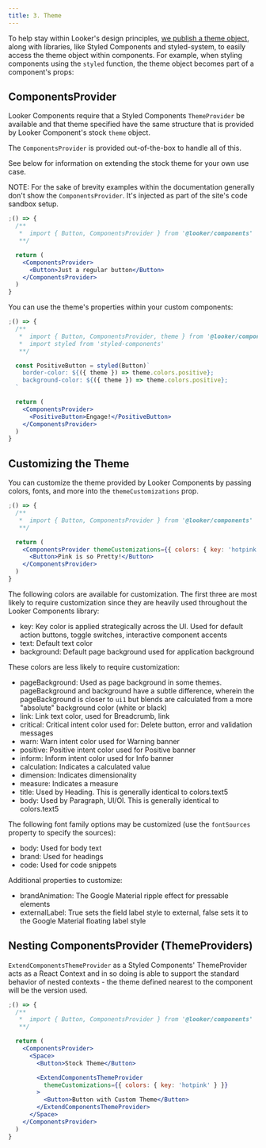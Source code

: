```yaml
---
title: 3. Theme
---
```


To help stay within Looker's design principles, [we publish a theme object](https://github.com/looker-open-source/components/blob/main/packages/design-tokens/src/theme.ts), along with libraries, like Styled Components and styled-system, to easily access the theme object within components. For example, when styling components using the `styled` function, the theme object becomes part of a component's props:

## ComponentsProvider

Looker Components require that a Styled Components `ThemeProvider` be available and that theme specified have the same structure that is provided by Looker Component's stock `theme` object.

The `ComponentsProvider` is provided out-of-the-box to handle all of this.

See below for information on extending the stock theme for your own use case.

NOTE: For the sake of brevity examples within the documentation generally don't show the `ComponentsProvider`. It's injected as part of the site's code sandbox setup.

```jsx
;() => {
  /**
   *  import { Button, ComponentsProvider } from '@looker/components'
   **/

  return (
    <ComponentsProvider>
      <Button>Just a regular button</Button>
    </ComponentsProvider>
  )
}
```

You can use the theme's properties within your custom components:

```jsx
;() => {
  /**
   *  import { Button, ComponentsProvider, theme } from '@looker/components'
   *  import styled from 'styled-components'
   **/

  const PositiveButton = styled(Button)`
    border-color: ${({ theme }) => theme.colors.positive};
    background-color: ${({ theme }) => theme.colors.positive};
  `

  return (
    <ComponentsProvider>
      <PositiveButton>Engage!</PositiveButton>
    </ComponentsProvider>
  )
}
```

## Customizing the Theme

You can customize the theme provided by Looker Components by passing colors, fonts, and more into the `themeCustomizations` prop.

```jsx
;() => {
  /**
   *  import { Button, ComponentsProvider } from '@looker/components'
   **/

  return (
    <ComponentsProvider themeCustomizations={{ colors: { key: 'hotpink' } }}>
      <Button>Pink is so Pretty!</Button>
    </ComponentsProvider>
  )
}
```

The following colors are available for customization. The first three are most likely to require customization since they are heavily used throughout the Looker Components library:

- key: Key color is applied strategically across the UI. Used for default action buttons, toggle switches, interactive component accents
- text: Default text color
- background: Default page background used for application background

These colors are less likely to require customization:

- pageBackground: Used as page background in some themes. pageBackground and background have a subtle difference, wherein the pageBackground is closer to `ui1` but blends are calculated from a more "absolute" background color (white or black)
- link: Link text color, used for Breadcrumb, link
- critical: Critical intent color used for: Delete button, error and validation messages
- warn: Warn intent color used for Warning banner
- positive: Positive intent color used for Positive banner
- inform: Inform intent color used for Info banner
- calculation: Indicates a calculated value
- dimension: Indicates dimensionality
- measure: Indicates a measure
- title: Used by Heading. This is generally identical to colors.text5
- body: Used by Paragraph, Ul/Ol. This is generally identical to colors.text5

The following font family options may be customized (use the `fontSources` property to specify the sources):

- body: Used for body text
- brand: Used for headings
- code: Used for code snippets

Additional properties to customize:

- brandAnimation: The Google Material ripple effect for pressable elements
- externalLabel: True sets the field label style to external, false sets it to the Google Material floating label style

## Nesting ComponentsProvider (ThemeProviders)

`ExtendComponentsThemeProvider` as a Styled Components' ThemeProvider acts as a React Context and in so doing is able to support the standard behavior of nested contexts - the theme defined nearest to the component will be the version used.

```jsx
;() => {
  /**
   *  import { Button, ComponentsProvider } from '@looker/components'
   **/

  return (
    <ComponentsProvider>
      <Space>
        <Button>Stock Theme</Button>

        <ExtendComponentsThemeProvider
          themeCustomizations={{ colors: { key: 'hotpink' } }}
        >
          <Button>Button with Custom Theme</Button>
        </ExtendComponentsThemeProvider>
      </Space>
    </ComponentsProvider>
  )
}
```
